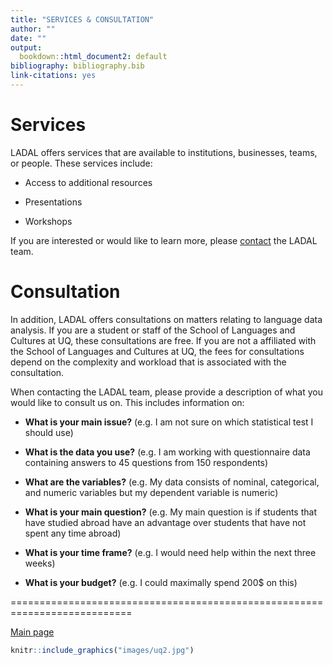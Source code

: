 ```yaml
---
title: "SERVICES & CONSULTATION"
author: ""
date: ""
output:
  bookdown::html_document2: default
bibliography: bibliography.bib
link-citations: yes
---
```


# **Services**{-}

LADAL offers services that are available to institutions, businesses, teams, or people. These services include:

+ Access to additional resources

+ Presentations 

+ Workshops

If you are interested or would like to learn more, please [contact](ladal@gmail.com) the LADAL team. 

# **Consultation**{-}

In addition, LADAL offers consultations on matters relating to language data analysis. If you are a student or staff of the School of Languages and Cultures at UQ, these consultations are free. If you are not a affiliated with the School of Languages and Cultures at UQ, the fees for consultations depend on the complexity and workload that is associated with the consultation. 

When contacting the LADAL team, please provide a description of what you would like to consult us on. This includes information on:

+ **What is your main issue?** (e.g. I am not sure on which statistical test I should use)

+ **What is the data you use?** (e.g. I am working with questionnaire data containing answers to 45 questions from 150 respondents)

+ **What are the variables?** (e.g. My data consists of nominal, categorical, and numeric variables but my dependent variable is numeric)

+ **What is your main question?** (e.g. My main question is if students that have studied abroad have an advantage over students that have not spent any time abroad)

+ **What is your time frame?** (e.g. I would need help within the next three weeks)

+ **What is your budget?** (e.g. I could maximally spend 200$ on this)


===========================================================================

[Main page](https://slcladal.github.io/index.html)

```r
knitr::include_graphics("images/uq2.jpg")
```
